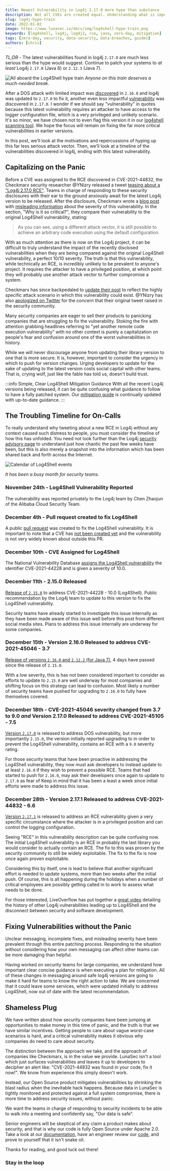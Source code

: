 ```yaml
---
title: Newest Vulnerability in Log4j 2.17.0 more hype than substance
description: Not all CVEs are created equal. Understanding what is important to focus on when fixing Log4j vulnerabilities is important for your company.
slug: log4j-hype-train
date: 2022-01-02
image: https://www.lunasec.io/docs/img/log4shell-hype-train.png
keywords: [log4shell, log4j, log4j2, rce, java, zero-day, mitigation]
tags: [zero-day, security, data-security, data-breaches, guides]
authors: [chris]
---
```


<!--
  ~ Copyright by LunaSec (owned by Refinery Labs, Inc)
  ~
  ~ Licensed under the Creative Commons Attribution-ShareAlike 4.0 International
  ~ (the "License"); you may not use this file except in compliance with the
  ~ License. You may obtain a copy of the License at
  ~
  ~ https://creativecommons.org/licenses/by-sa/4.0/legalcode
  ~
  ~ See the License for the specific language governing permissions and
  ~ limitations under the License.
  ~
-->

*TL;DR* - The latest vulnerabilities found in log4j `2.17.0` are much less serious than the hype would suggest.
Continue to patch your systems to _at least_ Log4j `2.17.0` (Java 8) or `2.12.3` (Java 7).

![All aboard the Log4Shell hype train](/img/log4shell-hype-train.png)
_Anyone on this train deserves a much-needed break._

After a DOS attack with limited impact was [discovered](https://cve.mitre.org/cgi-bin/cvename.cgi?name=CVE-2021-45105)
in `2.16.0` and log4j was updated to `2.17.0` to fix it, another
even *less* impactful [vulnerability](https://cve.mitre.org/cgi-bin/cvename.cgi?name=CVE-2021-44832) was discovered in
`2.17.0`. I wonder if we should say "vulnerability" in quotes because
this latest vulnerability requires an attacker to have access to the
logger configuration file, which is a very privileged and unlikely scenario. It's so minor, we have chosen not to even
flag this version it in our [log4shell scanning tool](/blog/log4j-zero-day-mitigation-guide). We hope the focus will remain on fixing
the far more critical vulnerabilities in earlier versions.

In this post, we'll look at the motivations and repercussions of hyping up this far less serious attack vector. Then,
we'll look at a timeline of the vulnerabilities discovered in log4j, ending with this latest vulnerability.

<!--truncate-->

## Capitalizing on the Panic

Before a CVE was assigned to the RCE discovered in CVE-2021-44832, the Checkmarx security researcher @YNizry released a
tweet [teasing about a "Log4j 2.17.0 RCE"](https://twitter.com/YNizry/status/1475764153373573120). Teams in charge of responding
to these security disclosures with their ear to the ground anxiously await for the latest Log4j version to be released. After the disclosure,
Checkmarx wrote a [blog post](https://web.archive.org/web/20211229212117/https://webcache.googleusercontent.com/search?q=cache%3ADxLkX7am-JsJ%3Ahttps%3A%2F%2Fcheckmarx.com%2Fblog%2Fcve-2021-44832-apache-log4j-2-17-0-arbitrary-code-execution-via-jdbcappender-datasource-element%2F)
with [misleading information](https://twitter.com/GossiTheDog/status/1475962632095993856)
about the severity of this vulnerability. In the section, "Why is it so critical?", they compare their vulnerability to
the original Log4Shell vulnerability, stating:

> As you can see, using a different attack vector, it is still possible to achieve an arbitrary code execution using the default configuration.

With as much attention as there is now on the Log4j project, it can be difficult to truly understand the impact of the
recently disclosed vulnerabilities when they are being compared against the original Log4Shell vulnerability, a perfect 10/10 severity.
The truth is that this vulnerability, while technically an RCE, is incredibly unlikely to be prevalent to anyone's project.
It requires the attacker to have a privileged position, at which point they will probably use another attack vector to further
compromise a system.

Checkmarx has since backpedaled to [update their post](https://checkmarx.com/blog/cve-2021-44832-apache-log4j-2-17-0-arbitrary-code-execution-via-jdbcappender-datasource-element/)
to reflect the highly specific attack scenario in which this vulnerability could exist. @YNizry has also
[apologized on Twitter](https://twitter.com/YNizry/status/1476260039346298891) for the concern that their original tweet
raised in the security community.

Many security companies are eager to sell their products to panicking companies that are struggling to
fix the vulnerability. Stoking the fire
with attention grabbing headlines referring to "yet another remote code execution vulnerability" with no other context
is purely a capitalization on people's fear and confusion around one of the worst vulnerabilities in history.

While we will never discourage
anyone from updating their library version to one that is more secure. It is, however, important to consider the urgency in which to push
for version changes. Urging developers to update for the sake of updating to the latest version costs
social capital with other teams. That is, crying wolf, just like the fable has told us, doesn't build trust.

:::info Simple, Clear Log4Shell Mitigation Guidance
With all the recent Log4j versions being released, it can be quite confusing what guidance to follow to have a fully patched
system. Our [mitigation guide](https://www.lunasec.io/docs/blog/log4j-zero-day-mitigation-guide/) is continually updated with up-to-date guidance.
:::

## The Troubling Timeline for On-Calls

To really understand why tweeting about a new RCE in Log4j without any context caused such distress to people, you must
consider the timeline of how this has unfolded. You need not look further than the Log4j [security advisory page](https://logging.apache.org/log4j/2.x/security.html)
to understand just how chaotic the past few weeks have been, but this is also merely a snapshot into the information
which has been shared back and forth across the Internet.

![Calendar of Log4Shell events](/img/log4shell-event-calendar.png)

_It has been a busy month for security teams._

### November 24th - Log4Shell Vulnerability Reported

The vulnerability was reported privately to the Log4j team by Chen Zhaojun of the Alibaba Cloud Security Team.

### December 4th - Pull request created to fix Log4Shell

A public [pull request](https://github.com/apache/logging-log4j2/pull/608) was created to fix the Log4Shell vulnerability.
It is important to note that a CVE has [not been created yet](https://nvd.nist.gov/vuln/detail/CVE-2021-44228) and the vulnerability
is not very widely known about outside this PR.

### December 10th - CVE Assigned for Log4Shell

The National Vulnerability Database [assigns the Log4Shell vulnerability](https://nvd.nist.gov/vuln/detail/CVE-2021-44228) the identifier CVE-2021-44228 and is given a severity of 10.0.

### December 11th - 2.15.0 Released

[Release of `2.15.0`](https://web.archive.org/web/20211211002105/https://logging.apache.org/log4j/2.x/security.html) to address CVE-2021-44228 - 10.0 (Log4Shell).
Public recommendation by the Log4j team to update to this version to fix the Log4Shell vulnerability.

Security teams have already started to investigate this issue internally as they have been made aware of this issue well before this post from
different social media sites. Plans to address this issue internally are underway for some companies.

### December 15th - Version 2.16.0 Released to address CVE-2021-45046 - 3.7

[Release of versions `2.16.0` and `2.12.2` (for Java 7)](https://web.archive.org/web/20211215144725/https://logging.apache.org/log4j/2.x/security.html), 4 days have passed since the release of `2.15.0`.

With a low severity, this is has not been considered important to consider as efforts to update to `2.15.0` are well underway
for most companies and shifting focus on this strategy can lead to confusion. Most likely a number of security teams have pushed
for upgrading to `2.16.0` to fully have themselves covered.

### December 18th - CVE-2021-45046 severity changed from 3.7 to 9.0 _and_ Version 2.17.0 Released to address CVE-2021-45105 - 7.5

[Version `2.17.0`](https://web.archive.org/web/20211218070719/https://logging.apache.org/log4j/2.x/security.html) is released to address DOS vulnerability, but more importantly `2.15.0`, the version initially reported
upgrading to in order to prevent the Log4Shell vulnerability, contains an RCE with a `9.0` severity rating.

For those security teams that have been proactive in addressing the Log4Shell vulnerability, they now must ask developers
to instead update to at least `2.16.0` if they wish to prevent a possible RCE. Teams that had started to push for `2.16.0`,
may ask their developers once again to update to `2.17.0` as fear of Keep in mind that it has been a least a week
since initial efforts were made to address this issue.

### December 28th - Version 2.17.1 Released to address CVE-2021-44832 - 6.6

[Version `2.17.1`](https://web.archive.org/web/20211228204010/https://logging.apache.org/log4j/2.x/security.html) is released
to address an RCE vulnerability given a very specific circumstance where the attacker is in a
privileged position and can control the logging configuration.

Seeing "RCE" in this vulnerability description can be quite confusing now. The initial Log4Shell vulnerability is an RCE
in probably the last library you would consider to actually contain an RCE. The fix to this was proven by the security
community to still be widely exploitable. The fix to the fix is now once again proven exploitable.

Considering this by itself, one is lead to believe that another significant effort is needed to update systems, more than two weeks after the initial push.
Of course, this is all happening during the holidays when a number of critical employees are possibly getting called in
to work to assess what needs to be done.

For those interested, LiveOverflow has put together a [great video](https://www.youtube.com/watch?v=w2F67LbEtnk) detailing
the history of other Log4j vulnerabilities leading up to Log4Shell and the disconnect between security and software development.

## Fixing Vulnerabilities without the Panic

Unclear messaging, incomplete fixes, and misleading severity have been prevalent through this entire patching process.
Responding to the situation without considering how your own messaging can affect other teams can be more damaging than helpful.

Having worked on security teams for large companies, we understand how important clear concise guidance is when executing
a plan for mitigation. All of these changes in messaging around safe log4j versions are going to make it hard for teams to
know the right action to take. We are concerned that it could leave
some services, which were updated initially to address Log4Shell, now out of date with the latest recommendation.

## Shameless Plug

We have written about how security companies have been jumping at opportunities to make money in this time of panic, and the
truth is that we have similar incentives. Getting people to care about vague worst-case scenarios is hard, and a critical 
vulnerability makes it obvious why companies do need to care about security.

The distinction between the approach we take, and the approach of companies like Checkmarx, is in the value we provide.
LunaSec isn't a tool which just surfaces
vulnerabilities and leaves it up to developers to decipher an alert like: "CVE-2021-44832 was found in your code, fix it now!".
We know from experience this simply doesn't work.

Instead, our Open Source product mitigates vulnerabilities by shrinking the blast radius when the inevitable hack happens.
Because data in LunaSec is tightly monitored and protected against a full system compromise, there is
more time to address security issues, without panic.

We want the teams in charge of responding to security incidents to be able to walk into a meeting and confidently
say, "Our data is safe".

Senior engineers will be skeptical of any claim a product makes about security, and that is why our code is fully Open Source under Apache 2.0.
Take a look at our [documentation](https://www.lunasec.io/docs/pages/overview/introduction), have an engineer review our
[code](https://github.com/lunasec-io/lunasec), and prove to yourself that it isn't snake oil.

Thanks for reading, and good luck out there!

### Stay in the loop

<ContactForm/>
